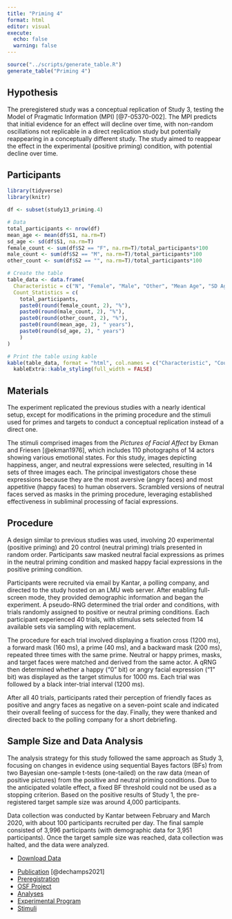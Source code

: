 ```yaml
---
title: "Priming 4"
format: html
editor: visual
execute: 
  echo: false
  warning: false
---
```


```r
source("../scripts/generate_table.R")
generate_table("Priming 4")
```

## Hypothesis

The preregistered study was a conceptual replication of Study 3, testing the Model of Pragmatic Information (MPI) [@7-05370-002]. The MPI predicts that initial evidence for an effect will decline over time, with non-random oscillations not replicable in a direct replication study but potentially reappearing in a conceptually different study. The study aimed to reappear the effect in the experimental (positive priming) condition, with potential decline over time.

## Participants

```r
library(tidyverse)
library(knitr)

df <- subset(study13_priming.4)

# Data
total_participants <- nrow(df)
mean_age <- mean(df$S1, na.rm=T)
sd_age <- sd(df$S1, na.rm=T)
female_count <- sum(df$S2 == "F", na.rm=T)/total_participants*100
male_count <- sum(df$S2 == "M", na.rm=T)/total_participants*100
other_count <- sum(df$S2 == "", na.rm=T)/total_participants*100

# Create the table
table_data <- data.frame(
  Characteristic = c("N", "Female", "Male", "Other", "Mean Age", "SD Age"),
  Count_Statistics = c(
    total_participants, 
    paste0(round(female_count, 2), "%"),
    paste0(round(male_count, 2), "%"),
    paste0(round(other_count, 2), "%"),
    paste0(round(mean_age, 2), " years"), 
    paste0(round(sd_age, 2), " years")
    )
)

# Print the table using kable
kable(table_data, format = "html", col.names = c("Characteristic", "Count/Statistic")) %>%
  kableExtra::kable_styling(full_width = FALSE)

```

## Materials

The experiment replicated the previous studies with a nearly identical setup, except for modifications in the priming procedure and the stimuli used for primes and targets to conduct a conceptual replication instead of a direct one.

The stimuli comprised images from the *Pictures of Facial Affect* by Ekman and Friesen [@ekman1976], which includes 110 photographs of 14 actors showing various emotional states. For this study, images depicting happiness, anger, and neutral expressions were selected, resulting in 14 sets of three images each. The principal investigators chose these expressions because they are the most aversive (angry faces) and most appetitive (happy faces) to human observers. Scrambled versions of neutral faces served as masks in the priming procedure, leveraging established effectiveness in subliminal processing of facial expressions.

## Procedure

A design similar to previous studies was used, involving 20 experimental (positive priming) and 20 control (neutral priming) trials presented in random order. Participants saw masked neutral facial expressions as primes in the neutral priming condition and masked happy facial expressions in the positive priming condition.

Participants were recruited via email by Kantar, a polling company, and directed to the study hosted on an LMU web server. After enabling full-screen mode, they provided demographic information and began the experiment. A pseudo-RNG determined the trial order and conditions, with trials randomly assigned to positive or neutral priming conditions. Each participant experienced 40 trials, with stimulus sets selected from 14 available sets via sampling with replacement.

The procedure for each trial involved displaying a fixation cross (1200 ms), a forward mask (160 ms), a prime (40 ms), and a backward mask (200 ms), repeated three times with the same prime. Neutral or happy primes, masks, and target faces were matched and derived from the same actor. A qRNG then determined whether a happy ("0" bit) or angry facial expression ("1" bit) was displayed as the target stimulus for 1000 ms. Each trial was followed by a black inter-trial interval (1200 ms).

After all 40 trials, participants rated their perception of friendly faces as positive and angry faces as negative on a seven-point scale and indicated their overall feeling of success for the day. Finally, they were thanked and directed back to the polling company for a short debriefing.

## Sample Size and Data Analysis

The analysis strategy for this study followed the same approach as Study 3, focusing on changes in evidence using sequential Bayes factors (BFs) from two Bayesian one-sample t-tests (one-tailed) on the raw data (mean of positive pictures) from the positive and neutral priming conditions. Due to the anticipated volatile effect, a fixed BF threshold could not be used as a stopping criterion. Based on the positive results of Study 1, the pre-registered target sample size was around 4,000 participants.

Data collection was conducted by Kantar between February and March 2020, with about 100 participants recruited per day. The final sample consisted of 3,996 participants (with demographic data for 3,951 participants). Once the target sample size was reached, data collection was halted, and the data were analyzed.

::: {.callout-tip title="Data" collapse="false"}
-   [Download Data](../data/priming/priming4.csv)
:::

::: {.callout-note title="Resources" collapse="false"}
-   [Publication](https://journals.lub.lu.se/jaex/article/view/23205) [@dechamps2021]
-   [Preregistration](https://osf.io/ckufx)
-   [OSF Project](https://osf.io/hgxt3)
-   [Analyses](https://osf.io/hgxt3/files/osfstorage)
-   [Experimental Program](https://github.com/mrzdcmps/labreport/blob/main/data/priming/n-prime4.html)
-   [Stimuli](../data/priming/NPrime_E.zip)
:::
